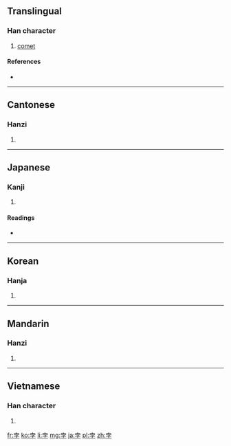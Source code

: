 ==Translingual==

===Han character===
{{Han char|rn=39|rad=子|as=04|sn=7|four=4040<sub>7</sub>|canj=十月弓木 (JBND)|ids=⿱⿱[[十]][[冖]][[子]]}}

# [[comet]]

====References====
* {{Han ref|kx=0278.080|dkj=06949|dj=0546.010|hdz=21011.050|uh=5B5B|ud=23387|bh=A7B8|bd=42936}}

----

==Cantonese==

===Hanzi===
{{yue-hanzi|jyut=[[bui6]], [[but6]]|y=bui6, but6}}

# {{defn|lang=yue|sort=子04}}

----

==Japanese==

===Kanji===
{{ja-kanji|grade=|rs=子04}}

# {{defn|lang=ja|sort=子04}}

====Readings====
* {{ja-readings|on=[[ぼつ]] (botsu), [[はい]] (hai)|kun=}}

----

==Korean==

===Hanja===
{{ko-hanja|hangeul=[[패]], [[볼]]|rv=pae, bol|mr=p'ae, pol|y=phay, pol}}

# {{defn|lang=ko|sort=子04}}

----

==Mandarin==

===Hanzi===
{{cmn-hanzi|pin=[[bèi]] ([[bei4]]), [[bó]] ([[bo2]])|wg=pei<sup>4</sup>, po<sup>2</sup>}}

# {{defn|lang=cmn|sort=子04}}

----

==Vietnamese==

===Han character===
{{vi-readings|rs=子04| hanviet = bụt}}

# {{defn|lang=vi|sort=子04}}

[[fr:孛]]
[[ko:孛]]
[[li:孛]]
[[mg:孛]]
[[ja:孛]]
[[pl:孛]]
[[zh:孛]]